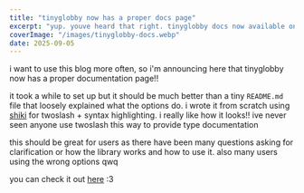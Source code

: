 ```yaml
---
title: "tinyglobby now has a proper docs page"
excerpt: "yup. youve heard that right. tinyglobby docs now available online"
coverImage: "/images/tinyglobby-docs.webp"
date: 2025-09-05
---
```


i want to use this blog more often, so i'm announcing here that tinyglobby now has a proper documentation page!!

it took a while to set up but it should be much better than a tiny `README.md` file
that loosely explained what the options do. i wrote it from scratch using [shiki](https://shiki.style)
for twoslash + syntax highlighting. i really like how it looks!! ive never seen anyone use twoslash this way
to provide type documentation

this should be great for users as there have been many questions asking for clarification or
how the library works and how to use it. also many users using the wrong options qwq

you can check it out [here](/tinyglobby) :3
